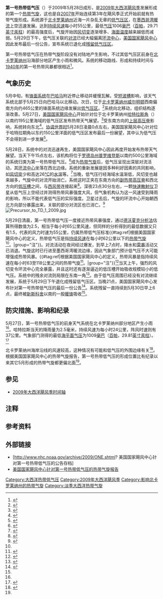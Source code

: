 {{noteTA
|G1=USState
}}
{{Infobox Hurricane
| Name=第一号热带低气压<br>{{lang|en|Tropical Depression One}}
| Type=热带低气压
| Year=2009
| Basin=Atl
| Image location=Tropical Depression One 2009 GOES.jpg
| Image name=正处最高强度的第一号热带低气压
| Alt=Satellite picture of a small cluster of clouds off the U.S. East Coast
| Formed=2009年5月28日
| Dissipated=2009年5月30日
| Extratropical=2009年5月29日<ref name="TCR" />
| 1-min winds=30
| Gusts=40
| Pressure=1006
| Damages=0
| Fatalities=无报道
| Areas=[[北卡罗莱纳州|北卡罗莱纳州]]沿海地区
| Hurricane season=[[2009年大西洋飓风季|2009年大西洋飓风季]]
}}
'''第一号热带低气压'''（{{lang-en|Tropical Depression One}}）于2009年5月28日成形，是[[2009年大西洋飓风季|2009年大西洋飓风季]]发展形成的第一个[[热带气旋|热带气旋]]，这也是自[[2007年大西洋飓风季|2007年]]开始连续第3年在飓风季正式开始前就有热带气旋形成。系统源于[[北卡罗莱纳州|北卡罗莱纳州]]近海一片杂乱无章的[[低气压|低气压区]]，在[[墨西哥湾暖流|墨西哥湾暖流]]上空迅速发展。达到[[最大持续风速|持续风速]]每小时55公里，最低[[气压|气压]]1006[[巴|毫巴]]（[[帕斯卡|百帕]]，29.71[[英寸汞柱|英寸汞柱]]）的最高强度后，气旋开始因[[风切变|风切变]]逐渐增多、[[海面温度|海面温度]]越来越低而减弱。5月29日下午，低气压关联的[[对流|对流]]已经大幅偏离[[风眼|环流中心]]，[[国家飓风中心|美国国家飓风中心]]因此发布最后一份公告，宣布系统已退化成[[低气压|残留低气压区]]。

第一号热带低气压在热带气旋阶段没有对陆地产生影响，不过其低气压区前身在[[北卡罗莱纳州|北卡罗莱纳州]]沿海部分地区产生小雨和微风。系统的移动路线、形成和持续时间与[[1940年大西洋飓风季|1940年]]的第一号热带风暴都很相近<ref name="a1940">{{cite web | url = http://www.aoml.noaa.gov/general/lib/lib1/nhclib/mwreviews/1940.pdf | title = Tropical Disturbance of May 18–27, 1940 | author = Jean H. Gallenne | year = 1940 | publisher = American Meteorological Society Monthly Weather Review | page = 148 | accessdate = 2015-08-31 | archivedate = 2013-11-26 | deadurl = no | archiveurl = https://web.archive.org/web/20131126075700/http://www.aoml.noaa.gov/general/lib/lib1/nhclib/mwreviews/1940.pdf | format = PDF }}</ref>。

{{Spoken Wikipedia|Zh-tw-2009年第一號熱帶低氣壓.ogg|2016年|1月18日|台灣漢語}}

== 气象历史 ==
{{storm path|01-L 2009 track.png}}
5月中旬，有[[锋_(气象)|锋面系统]]在[[巴哈马|巴哈马]]附近停止移动并缓慢瓦解。受[[低压槽|短波槽]]影响，该天气系统北部于5月25日向巴哈马以北移动。次日，位于[[北卡罗莱纳州|北卡罗莱纳州]][[威尔明顿_(北卡罗莱纳州)|威尔明顿]]西南偏南方向约465公里的锋面系统边缘发展出[[低气压|低气压区]]。<ref name="TCR">{{cite web | author = Robbie Berg | archiveurl = https://web.archive.org/web/20121023041925/http://www.nhc.noaa.gov/pdf/TCR-AL012009_One.pdf | publisher = National Hurricane Center | date = 2009-06-12 | accessdate = 2012-10-23 | title = Tropical Depression One Tropical Cyclone Report | url = http://www.nhc.noaa.gov/pdf/TCR-AL012009_One.pdf | format = PDF | archivedate = 2012-10-23 | deadurl = yes }}</ref>系统向北移动，组织结构逐渐改善。5月27日，[[国家飓风中心|美国国家飓风中心]]开始针对位于北卡罗莱纳州[[哈特拉斯角|哈特拉斯角]]（{{lang|en|Cape Hatteras}}）以南约195公里海域的低气压区发布热带天气展望。<ref name="TWO1">{{cite report | author1 = Landsea | author2 = Franklin | publisher = National Hurricane Center | date = 2009-05-27 | title = Tropical Weather Outlook for the North Atlantic Ocean: May 27, 2009 8:05AM EST}}</ref>受东南方向的[[高气压|上层高压脊]]影响，系统转向东北<ref name="TWD2">{{cite report | author = Formosa | publisher = National Hurricane Center | date = 2009-05-28 | title = Tropical Weather Discussion for the North Atlantic Ocean: May 28, 2009 2:05AM EST}}</ref>。[[协调世界时|协调世界时]]5月28日凌晨0点左右，美国国家飓风中心针对位于哈特拉期角以东约150公里洋面的低气压区发布最后一份展望，其中认为低气压不会得到进一步发展<ref name="TWO3">{{cite report | author1 = Berg | author2 = Pasch | publisher = National Hurricane Center | date = 2009-05-27 | title = Tropical Weather Outlook for the North Atlantic Ocean: May 27, 2009 7:45PM EST}}</ref>。

5月28日，系统中的对流迅速再生，美国国家飓风中心因此再度开始发布热带天气展望。{{lang|en|[[协调世界时|UTC]]}}当天下午15点左右，该机构将位于[[罗德岛州|罗德岛州]][[普罗维登斯_(罗德岛州)|普罗维登斯]]以南约500公里海域的系统归类为第一号热带低气压。<ref name="ADV1">{{cite web | author1 = Franklin | author2 = Beven | publisher = National Hurricane Center | date = 2009-05-28 | accessdate = 2015-08-31 | title = Tropical Depression One Public Advisory One | archiveurl = https://web.archive.org/web/20121023031548/http://www.nhc.noaa.gov/archive/2009/al01/al012009.public.001.shtml | deadurl = no | url = http://www.nhc.noaa.gov/archive/2009/al01/al012009.public.001.shtml? | archivedate = 2012-10-23 }}</ref>成为[[热带气旋|热带气旋]]后，低气压呈现出深层对流活动，其[[风眼|环流中心]]坐落在西北边缘。系统的重新发展是因多种利好因素的共同影响，如[[风切变|风切变]]少和高达26[[摄氏度|°C]]的[[海面温度|水温]]等。<ref name="D1">{{cite web | author1 = Franklin | author2 = Beven | publisher = National Hurricane Center | date = 2009-05-28 | accessdate = 2015-08-31 | archiveurl = https://web.archive.org/web/20131023112614/http://www.nhc.noaa.gov/archive/2009/al01/al012009.discus.001.shtml | title = Tropical Depression One Discussion One | url = http://www.nhc.noaa.gov/archive/2009/al01/al012009.discus.001.shtml? | archivedate = 2013-10-23 | deadurl = no }}</ref>当晚，低气压行经海域水温渐低，风切变也越来越多，气旋中的对流开始消亡。系统这时正夹在东南方向的[[高压脊|副热带高压脊]]和西北方向的[[低压槽|低压槽]]之间，与[[西风带|西风带]]连接起来<ref name="D2">{{cite web | author = Jack Beven | publisher = National Hurricane Center | date = 2009-05-28 | accessdate = 2015-08-31 | title = Tropical Depression One Discussion Two | url = http://www.nhc.noaa.gov/archive/2009/al01/al012009.discus.002.shtml? | deadurl = no | archiveurl = https://web.archive.org/web/20121023031954/http://www.nhc.noaa.gov/archive/2009/al01/al012009.discus.002.shtml | archivedate = 2012-10-23 }}</ref>。{{lang|en|UTC}}深夜23点30分左右，一颗[[快速散射仪|快速散射仪]]卫星从低气压上空经过并测得热带风暴强度大风，但气象机构认为这一风速受到降雨的影响，所以不能代表低气压的实际强度。卫星过去后，气旋的环流中心开始朝西北方向部分暴露出来，关联的部分对流区也已消亡。<ref name="D3">{{cite web | author = Robbie Berg | publisher = National Hurricane Center | date = 2009-05-29 | accessdate = 2015-08-31 | title = Tropical Depression One Discussion Three | url = http://www.nhc.noaa.gov/archive/2009/al01/al012009.discus.003.shtml? | archiveurl = https://web.archive.org/web/20131023114959/http://www.nhc.noaa.gov/archive/2009/al01/al012009.discus.003.shtml | deadurl = no | archivedate = 2013-10-23 }}</ref>
[[File:Precursor_to_TD_1_2009.jpg|thumb]]

5月29日清晨，第一号热带低气压一度接近热带风暴强度，通过[[德沃夏克分析法|德沃夏克分析法]]估算所得数值为{{lang|en|T}}2.5，相当于每小时65公里风速，但同样的分析得到的最低数据又只有{{lang|en|T}}1.5，代表的风力时速为55公里，仍属热带低气压标准{{#tag:ref|根据美国国家飓风中心的定义，热带低气压是指[[最大持续风速|持续风速]]在每小时62公里以下的[[热带气旋|热带气旋]]<ref name="glos" />。|group="注"}}。对流活动在夜间经过爆发，到{{lang|en|UTC}}早上7点时，降水和[[雷暴|雷暴]]活动又已消退。气旋这时已行进至墨西哥湾暖流边缘，因此气象部门预计低气压不大可能增强成热带风暴。{{#tag:ref|根据美国国家飓风中心的定义，热带风暴是指持续风速在每小时63至118公里之间的热带气旋<ref name="glos">{{cite report | publisher = [[国家飓风中心|National Hurricane Center]] | date = 2013-03-25 | accessdate = 2014-06-15 | title = Glossary of NHC Terms | archivedate = 2014-06-01 | archiveurl = https://web.archive.org/web/20140601020814/http://www.nhc.noaa.gov/aboutgloss.shtml | deadurl = no | url = http://www.nhc.noaa.gov/aboutgloss.shtml }}</ref>。|group="注"}}<ref name="D4">{{cite web | author1 = Brennan | author2 = Brown | publisher = National Hurricane Center | date = 2009-05-29 | accessdate = 2015-08-31 | title = Tropical Depression One Discussion Four | archivedate = 2013-10-23 | deadurl = no | archiveurl = https://web.archive.org/web/20131023110937/http://www.nhc.noaa.gov/archive/2009/al01/al012009.discus.004.shtml | url = http://www.nhc.noaa.gov/archive/2009/al01/al012009.discus.004.shtml? }}</ref>当天上午，强烈的风切变令环流中心完全暴露，并且这时还有逐渐逼近的低压槽开始吸收规模较小的低气压。系统中的残余对流则局限在东南一角<ref name="D5">{{cite web | author1 = Kimberlain | author2 = Berg | publisher = National Hurricane Center | date = 2009-05-29 | accessdate = 2015-08-31 | title = Tropical Depression One Discussion Five | archivedate = 2013-10-23 | archiveurl = https://web.archive.org/web/20131023104808/http://www.nhc.noaa.gov/archive/2009/al01/al012009.discus.005.shtml | deadurl = no | url = http://www.nhc.noaa.gov/archive/2009/al01/al012009.discus.005.shtml? }}</ref>。由于低气压周围已经没有对流继续发展，系统于5月29日下午退化成残留低气压区。{{lang|en|UTC}}当晚21点，美国国家飓风中心发布针对第一号热带低气压的最后一份公告<ref name="D6">{{cite web | author1 = Kimberlain | author2 = Franklin | publisher = National Hurricane Center | date = 2009-05-29 | accessdate = 2015-08-31 | title = Tropical Depression One Discussion Six (Final) | url = http://www.nhc.noaa.gov/archive/2009/al01/al012009.discus.006.shtml? | archivedate = 2013-10-23 | archiveurl = https://web.archive.org/web/20131023115059/http://www.nhc.noaa.gov/archive/2009/al01/al012009.discus.006.shtml | deadurl = no }}</ref>。系统残留一直持续到{{lang|en|UTC}}5月30日早上6点，最终被[[新斯科舍|新斯科舍]]以南的一股[[暖锋|暖锋]]吸收<ref name="TCR" />。

== 防灾措施、影响和纪录 ==
5月27日，第一号热带低气压的前身天气系统在北卡罗莱纳州部分地区产生小雨<ref name="TWD2" />。哈特拉斯当天的降雨量为2.5毫米，持续风速为每小时24公里，阵风时速则有37公里。气象部门测得的最低[[气压|海平面气压]]为1009[[巴|毫巴]]（[[帕斯卡|百帕]]，29.81[[英寸汞柱|英寸汞柱]]）。<ref>{{cite report | publisher = Weather Underground | date = 2008-05-27 | accessdate = 2015-08-31 | title = History for Hatteras, NC: May 27, 2009 Weather | deadurl = no | archiveurl = https://web.archive.org/web/20150620031948/http://www.wunderground.com/history/airport/KHSE/2009/5/27/DailyHistory.html?req_city=NA&req_state=NA&req_statename=NA | archivedate = 2015-06-20 | url = http://www.wunderground.com/history/airport/KHSE/2009/5/27/DailyHistory.html?req_city=NA&req_state=NA&req_statename=NA }}</ref>

北卡罗莱纳州海岸沿线的风速较高，这种情况有可能和低气压的外围边缘有关<ref>{{cite web | author = Rob Nucatola | publisher = WCTV | date = 2009-05-28 | accessdate = 2015-08-31 | title = Tropical Depression One Forms | archiveurl = https://web.archive.org/web/20150831155436/http://www.wctv.tv/home/headlines/46365517.html | archivedate = 2015-08-31 | deadurl = no | url = http://www.wctv.tv/home/headlines/46365517.html }}</ref>。根据美国国家飓风中心的热带气旋报告，第一号热带低气压的形成位置比有纪录以来其它5月形成的热带气旋都更偏北面<ref name="TCR" />。

== 参见 ==
{{Portal|热带气旋}}
* [[2009年大西洋飓风季时间轴|2009年大西洋飓风季时间轴]]

== 注释 ==
{{reflist|group="注"}}

== 参考资料 ==
{{Reflist|30em}}

== 外部链接 ==
{{Commons category|Tropical Depression One (2009)}}
* [http://www.nhc.noaa.gov/archive/2009/ONE.shtml? 美国国家飓风中心针对第一号热带低气压的公告存档]{{Wayback|url=http://www.nhc.noaa.gov/archive/2009/ONE.shtml |date=20201018220741 }}
* [https://web.archive.org/web/20121023041925/http://www.nhc.noaa.gov/pdf/TCR-AL012009_One.pdf 美国国家飓风中心针对第一号热带低气压的热带气旋报告]

{{淡季大西洋热带气旋}}
{{2009年大西洋飓风季}}

{{DEFAULTSORT:1 (2009)}}
[[Category:大西洋热带低气压|Category:大西洋热带低气压]]
[[Category:2009年大西洋飓风季|Category:2009年大西洋飓风季]]
[[Category:影响北卡罗莱纳州的热带气旋|Category:影响北卡罗莱纳州的热带气旋]]
[[Category:淡季大西洋热带气旋|Category:淡季大西洋热带气旋]]
{{Good article}}